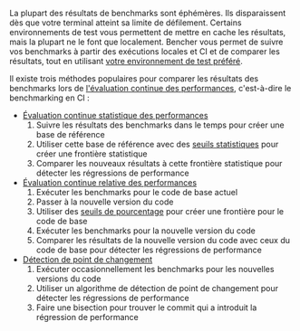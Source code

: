 La plupart des résultats de benchmarks sont éphémères. Ils disparaissent dès que votre terminal atteint sa limite de défilement. Certains environnements de test vous permettent de mettre en cache les résultats, mais la plupart ne le font que localement. Bencher vous permet de suivre vos benchmarks à partir des exécutions locales et CI et de comparer les résultats, tout en utilisant [votre environnement de test préféré][adapters].

Il existe trois méthodes populaires pour comparer les résultats des benchmarks lors de [l'évaluation continue des performances][continuous benchmarking], c'est-à-dire le benchmarking en CI :

- [Évaluation continue statistique des performances][statistical continuous benchmarking]
  1. Suivre les résultats des benchmarks dans le temps pour créer une base de référence
  2. Utiliser cette base de référence avec des [seuils statistiques][thresholds] pour créer une frontière statistique
  3. Comparer les nouveaux résultats à cette frontière statistique pour détecter les régressions de performance
- [Évaluation continue relative des performances][relative continuous benchmarking]
  1. Exécuter les benchmarks pour le code de base actuel
  2. Passer à la nouvelle version du code
  3. Utiliser des [seuils de pourcentage][percentage thresholds] pour créer une frontière pour le code de base
  4. Exécuter les benchmarks pour la nouvelle version du code
  5. Comparer les résultats de la nouvelle version du code avec ceux du code de base pour détecter les régressions de performance
- [Détection de point de changement][change point detection]
  1. Exécuter occasionnellement les benchmarks pour les nouvelles versions du code
  2. Utiliser un algorithme de détection de point de changement pour détecter les régressions de performance
  3. Faire une bisection pour trouver le commit qui a introduit la régression de performance

[adapters]: /fr/docs/explanation/adapters/
[continuous benchmarking]: /fr/docs/explanation/continuous-benchmarking/
[thresholds]: /fr/docs/explanation/thresholds/
[percentage thresholds]: /fr/docs/explanation/thresholds/#percentage-thresholds

[statistical continuous benchmarking]: #statistical-continuous-benchmarking
[relative continuous benchmarking]: #relative-continuous-benchmarking
[change point detection]: #change-point-detection